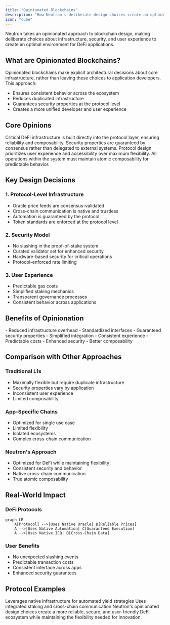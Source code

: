 ```yaml
---
title: "Opinionated Blockchains"
description: "How Neutron's deliberate design choices create an optimal environment for DeFi applications"
icon: "cube"
---
```


Neutron takes an opinionated approach to blockchain design, making deliberate choices about infrastructure, security, and user experience to create an optimal environment for DeFi applications.

## What are Opinionated Blockchains?

Opinionated blockchains make explicit architectural decisions about core infrastructure, rather than leaving these choices to application developers. This approach:

- Ensures consistent behavior across the ecosystem
- Reduces duplicated infrastructure
- Guarantees security properties at the protocol level
- Creates a more unified developer and user experience

## Core Opinions

<CardGroup cols={2}>
  <Card title="Infrastructure First" icon="layer-group">
    Critical DeFi infrastructure is built directly into the protocol layer, ensuring reliability and composability.
  </Card>
  <Card title="Security by Design" icon="shield-halved">
    Security properties are guaranteed by consensus rather than delegated to external systems.
  </Card>
  <Card title="User-Centric" icon="users">
    Protocol design prioritizes user experience and accessibility over maximum flexibility.
  </Card>
  <Card title="Atomic Composability" icon="puzzle-piece">
    All operations within the system must maintain atomic composability for predictable behavior.
  </Card>
</CardGroup>

## Key Design Decisions

### 1. Protocol-Level Infrastructure
- Oracle price feeds are consensus-validated
- Cross-chain communication is native and trustless
- Automation is guaranteed by the protocol
- Token standards are enforced at the protocol level

### 2. Security Model
- No slashing in the proof-of-stake system
- Curated validator set for enhanced security
- Hardware-based security for critical operations
- Protocol-enforced rate limiting

### 3. User Experience
- Predictable gas costs
- Simplified staking mechanics
- Transparent governance processes
- Consistent behavior across applications

## Benefits of Opinionation

<CardGroup cols={2}>
  <Card title="For Developers" icon="code">
    - Reduced infrastructure overhead
    - Standardized interfaces
    - Guaranteed security properties
    - Simplified integration
  </Card>
  <Card title="For Users" icon="user">
    - Consistent experience
    - Predictable costs
    - Enhanced security
    - Better composability
  </Card>
</CardGroup>

## Comparison with Other Approaches

### Traditional L1s
- Maximally flexible but require duplicate infrastructure
- Security properties vary by application
- Inconsistent user experience
- Limited composability

### App-Specific Chains
- Optimized for single use case
- Limited flexibility
- Isolated ecosystems
- Complex cross-chain communication

### Neutron's Approach
- Optimized for DeFi while maintaining flexibility
- Consistent security and behavior
- Native cross-chain communication
- True atomic composability

## Real-World Impact

### DeFi Protocols
```mermaid
graph LR
    A[Protocol] -->|Uses Native Oracle| B[Reliable Prices]
    A -->|Uses Native Automation| C[Guaranteed Execution]
    A -->|Uses Native ICQ| D[Cross-Chain Data]
```

### User Benefits
- No unexpected slashing events
- Predictable transaction costs
- Consistent interface across apps
- Enhanced security guarantees

## Protocol Examples

<CardGroup cols={2}>
  <Card title="Supervaults" icon="vault" href="/users/defi/supervaults">
    Leverages native infrastructure for automated yield strategies
  </Card>
  <Card title="Drop Protocol" icon="droplet" href="/users/defi/drop">
    Uses integrated staking and cross-chain communication
  </Card>
</CardGroup>

<Note>
  Neutron's opinionated design choices create a more reliable, secure, and user-friendly DeFi ecosystem while maintaining the flexibility needed for innovation.
</Note> 